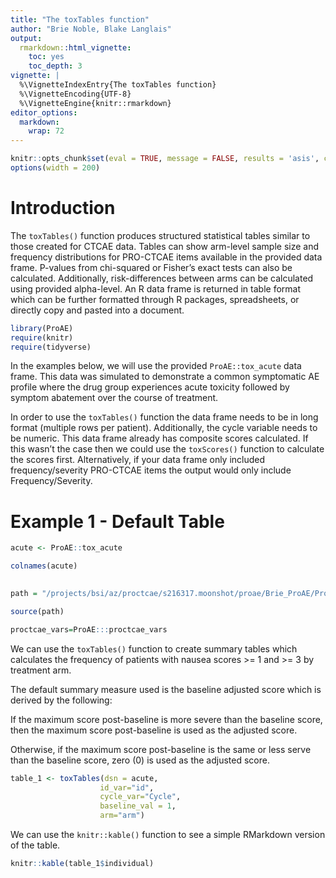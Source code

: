 ```yaml
---
title: "The toxTables function"
author: "Brie Noble, Blake Langlais"
output:
  rmarkdown::html_vignette:
    toc: yes
    toc_depth: 3
vignette: |
  %\VignetteIndexEntry{The toxTables function}
  %\VignetteEncoding{UTF-8}
  %\VignetteEngine{knitr::rmarkdown}
editor_options: 
  markdown: 
    wrap: 72
---
```


```r

knitr::opts_chunk$set(eval = TRUE, message = FALSE, results = 'asis', comment='')
options(width = 200)

```

# Introduction

The `toxTables()` function produces structured statistical tables
similar to those created for CTCAE data. Tables can show arm-level
sample size and frequency distributions for PRO-CTCAE items available in
the provided data frame. P-values from chi-squared or Fisher's exact
tests can also be calculated. Additionally, risk-differences between
arms can be calculated using provided alpha-level. An R data frame is
returned in table format which can be further formatted through R
packages, spreadsheets, or directly copy and pasted into a document.

```r
library(ProAE)
require(knitr)
require(tidyverse)
```

In the examples below, we will use the provided `ProAE::tox_acute` data
frame. This data was simulated to demonstrate a common symptomatic AE
profile where the drug group experiences acute toxicity followed by
symptom abatement over the course of treatment.

In order to use the `toxTables()` function the data frame needs to be in
long format (multiple rows per patient). Additionally, the cycle
variable needs to be numeric. This data frame already has composite
scores calculated. If this wasn't the case then we could use the
`toxScores()` function to calculate the scores first. Alternatively, if
your data frame only included frequency/severity PRO-CTCAE items the
output would only include Frequency/Severity.

# Example 1 - Default Table

```r

acute <- ProAE::tox_acute

colnames(acute)
  
```

```r

path = "/projects/bsi/az/proctcae/s216317.moonshot/proae/Brie_ProAE/ProAE/R/toxTables.R"

source(path)

proctcae_vars=ProAE:::proctcae_vars

```


We can use the `toxTables()` function to create summary tables
which calculates the frequency of patients with nausea scores >= 1 and >= 3 by treatment arm.

The default summary measure used is the baseline adjusted score which is
derived by the following:

If the maximum score post-baseline is more severe than the baseline
score, then the maximum score post-baseline is used as the adjusted
score.

Otherwise, if the maximum score post-baseline is the same or less serve
than the baseline score, zero (0) is used as the adjusted score.

```r

table_1 <- toxTables(dsn = acute,
                    id_var="id",
                    cycle_var="Cycle",
                    baseline_val = 1,
                    arm="arm")

```

We can use the `knitr::kable()` function to see a simple RMarkdown version
of the table.

```r

knitr::kable(table_1$individual)

```
